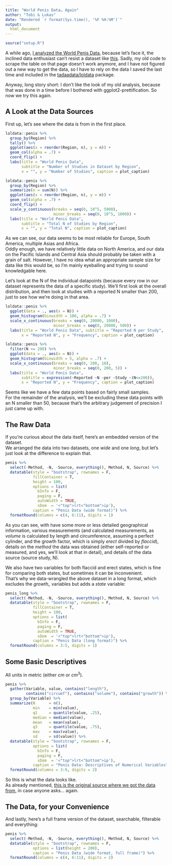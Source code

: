 ```yaml
---
title: "World Penis Data… Again"
author: "Tobi & Lukas"
date: "Rendered `r format(Sys.time(), '%F %H:%M')`"
output: 
  html_document
---
```


```r
source("setup.R")
```

A while ago, [I analyzed the World Penis Data](https://blog.jemu.name/post/2015/08/i-analyzed-some-world-penis-data---because-why-not/), because let's face it, the inclined data enthusiast can't resist a dataset like [this](http://www.everyoneweb.com/worldpenissize). Sadly, my old code to scrape the table on that page doesn't work anymore, and I have not figured out a new way to get the data, so I have to rely on the data I saved the last time and included in the [tadaadata/loldata](https://github.com/tadaadata/loldata) package.  

Anyway, long story short: I don't like the look of my old analysis, because that was done in a time before I bothered with ggplot2-prettification. So now we try this again.

## A Look at the Data Sources

First up, let's see where the data is from in the first place.

```r
loldata::penis %>%
  group_by(Region) %>%
  tally() %>%
  ggplot(aes(x = reorder(Region, n), y = n)) +
  geom_col(alpha = .7) +
  coord_flip() +
  labs(title = "World Penis Data", 
       subtitle = "Number of Studies in Dataset by Region",
       x = "", y = "Number of Studies", caption = plot_caption)

loldata::penis %>%
  group_by(Region) %>%
  summarize(n = sum(N)) %>%
  ggplot(aes(x = reorder(Region, n), y = n)) +
  geom_col(alpha = .7) +
  coord_flip() +
  scale_y_continuous(breaks = seq(0, 10^5, 5000), 
                     minor_breaks = seq(0, 10^5, 1000)) +
  labs(title = "World Penis Data", 
       subtitle = "Total N of Studies by Region",
       x = "", y = "Total N", caption = plot_caption)
```

As we can see, our data seems to be most reliable for Europe, South America, multiple Asias and Africa.  
Oddly enough, we have relatively little data on North America, and our data on the Pacific Islands and Central Asia should probably be taken with a grain of salt. However, I have no idea what an appropriate sample size for data like this would be, so I'm mainly eyeballing and trying to sound knowledgable here.

Let's look at the N of the individual datapoints (because every row in our dataset represents the data of a specific study). 
We'll first look at the overall distribution, and then look at studies with a reported N smaller than 200, just to see how we're doing in that area.

```r
loldata::penis %>%
  ggplot(data = ., aes(x = N)) +
  geom_histogram(binwidth = 100, alpha = .7) +
  scale_x_continuous(breaks = seq(0, 20000, 1000),
                     minor_breaks = seq(0, 20000, 500)) +
  labs(title = "World Penis Data", subtitle = "Reported N per Study",
       x = "Reported N", y = "Frequency", caption = plot_caption)

loldata::penis %>%
  filter(N <= 200) %>%
  ggplot(data = ., aes(x = N)) +
  geom_histogram(binwidth = 5, alpha = .7) +
  scale_x_continuous(breaks = seq(0, 200, 10),
                     minor_breaks = seq(0, 200, 5)) +
  labs(title = "World Penis Data", 
       subtitle = expression(~Reported ~N ~per ~Study ~(N<=200)),
       x = "Reported N", y = "Frequency", caption = plot_caption)
```


Seems like we have a few data points based on fairly small samples.  
For the remainder of the analysis, we'll be excluding these data points with an N smaller than 50, because that's the arbitrary judgement of precision I just came up with.

## The Raw Data

If you're curious about the data itself, here's an embedded version of the dataset.  
We arranged the data into two datasets, one *wide* and one *long*, but let's just look at the difference to explain that.

```r
penis %>%
  select(-Method, -N, -Source, everything(), Method, N, Source) %>%
  datatable(style = "bootstrap", rownames = F, 
            fillContainer = T, 
            height = 100,
            options = list(
              bInfo = F,
              paging = F,
              autoWidth = TRUE,
              sDom  = '<"top">lrt<"bottom">ip'), 
            caption = "Penis Data (wide format)") %>%
  formatRound(columns = c(4, 6:11), digits = 1)
```

As you can see, with have some more or less detailed geographical information, various measurements (and calculated measurements, as *volume* is calculated by length and circumference, assuming a perfect cylinder, and the growth factor, which is simply *erect* divided by *flaccid*), details on the *method* the data was obtained (either self-reported or measured, and yes, we'll look at that in detail), and details of the data source (source study, N).  

We also have two variables for both flaccid and erect states, which is fine for comparing both states, but sometimes it can be inconvenient.  
That's why we data-wrangled the above dataset in a long format, which excludes the *growth_* variables but adds a *state* variable:

```r
penis_long %>%
  select(-Method, -N, -Source, everything(), Method, N, Source) %>%
  datatable(style = "bootstrap", rownames = F, 
            fillContainer = T, 
            height = 100,
            options = list(
              bInfo = F,
              paging = F,
              autoWidth = TRUE,
              sDom  = '<"top">lrt<"bottom">ip'), 
            caption = "Penis Data (long format)") %>%
  formatRound(columns = 3:5, digits = 1)
```

## Some Basic Descriptives

All units in metric (either $cm$ or $cm^3$).

```r
penis %>% 
  gather(Variable, value, contains("length"), 
         contains("circumf"), contains("volume"), contains("growth")) %>%
  group_by(Variable) %>%
  summarize(N      = n(),
            min    = min(value),
            q1     = quantile(value, .25),
            median = median(value),
            mean   = mean(value),
            q3     = quantile(value, .75),
            max    = max(value),
            sd     = sd(value)) %>%
  datatable(style = "bootstrap", rownames = F, 
            options = list(
              bInfo = F,
              paging = F,
              sDom  = '<"top">lrt<"bottom">ip'), 
            caption = "Penis Data: Descriptives of Numerical Variables") %>%
  formatRound(columns = 3:9, digits = 2)
```


So this is what the data looks like.  
As already mentioned, [this is the original source where we got the data from](http://www.everyoneweb.com/worldpenissize), in case anyone asks… again.

## The Data, for your Convenience

And lastly, here's a full frame version of the dataset, searchable, filterable and everything:

```r
penis %>%
  select(-Method, -N, -Source, everything(), Method, N, Source) %>%
  datatable(style = "bootstrap", rownames = F, 
            options = list(height = 200),
            caption = "Penis Data (wide format, full frame)") %>%
  formatRound(columns = c(4, 6:11), digits = 2)
```

